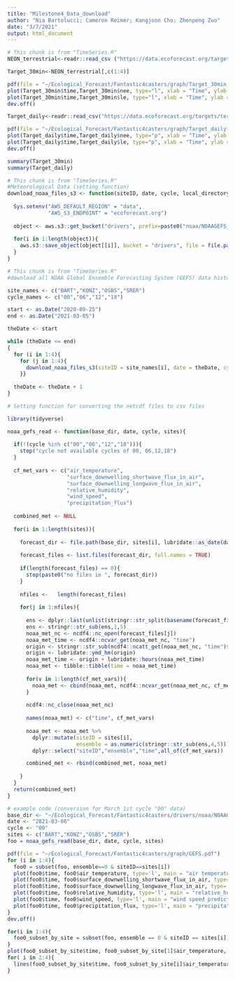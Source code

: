 ```yaml
---
title: "Milestone4_Data_download"
author: "Nia Bartolucci; Cameron Reimer; Kangjoon Cho; Zhenpeng Zuo"
date: "3/7/2021"
output: html_document
---
```


```r
# This chunk is from "TimeSeries.R"
NEON_terrestrial<-readr::read_csv ("https://data.ecoforecast.org/targets/terrestrial/terrestrial_30min-targets.csv.gz")

Target_30min<-NEON_terrestrial[,c(1:4)]

pdf(file = "~/Ecological_Forecast/Fantastic4casters/graph/Target_30min.pdf")
plot(Target_30min$time,Target_30min$nee, type="l", xlab = "Time", ylab = "NEE(umol CO2 m-2 s-1)")
plot(Target_30min$time,Target_30min$le, type="l", xlab = "Time", ylab = "Latent Heat Flux (W/m^2)")
dev.off()

Target_daily<-readr::read_csv("https://data.ecoforecast.org/targets/terrestrial/terrestrial_daily-targets.csv.gz")

pdf(file = "~/Ecological_Forecast/Fantastic4casters/graph/Target_daily.pdf")
plot(Target_daily$time,Target_daily$nee, type="p", xlab = "Time", ylab = "NEE(umol CO2 m-2 s-1)")
plot(Target_daily$time,Target_daily$le, type="p", xlab = "Time", ylab = "Latent Heat Flux (W/m^2)")
dev.off()

summary(Target_30min)
summary(Target_daily)

```

```r
# This chunk is from "TimeSeries.R"
#Meteorological Data (setting function)
download_noaa_files_s3 <- function(siteID, date, cycle, local_directory){
  
  Sys.setenv("AWS_DEFAULT_REGION" = "data",
             "AWS_S3_ENDPOINT" = "ecoforecast.org")
  
  object <- aws.s3::get_bucket("drivers", prefix=paste0("noaa/NOAAGEFS_1hr/",siteID,"/",date,"/",cycle))
  
  for(i in 1:length(object)){
    aws.s3::save_object(object[[i]], bucket = "drivers", file = file.path(local_directory, object[[i]]$Key))
  }
}

```

```r
# This chunk is from "TimeSeries.R"
#download all NOAA Global Ensemble Forecasting System (GEFS) data history (from Sep 25th, 2020 to Mar 5th, 2021)

site_names <- c("BART","KONZ","OSBS","SRER")
cycle_names <- c("00","06","12","18")

start <- as.Date("2020-09-25")
end <- as.Date("2021-03-05")

theDate <- start

while (theDate <= end)
{
  for (i in 1:4){
    for (j in 1:4){
      download_noaa_files_s3(siteID = site_names[i], date = theDate, cycle = cycle_names[j], local_directory <- "~/Ecological_Forecast/Fantastic4casters/drivers")  
    }}
  
  theDate <- theDate + 1
}

```

```r

# Setting function for converting the netcdf files to csv files

library(tidyverse)

noaa_gefs_read <- function(base_dir, date, cycle, sites){
  
  if(!(cycle %in% c("00","06","12","18"))){
    stop("cycle not available cycles of 00, 06,12,18")
  }
  
  cf_met_vars <- c("air_temperature",
                   "surface_downwelling_shortwave_flux_in_air",
                   "surface_downwelling_longwave_flux_in_air",
                   "relative_humidity",
                   "wind_speed",
                   "precipitation_flux")
  
  combined_met <- NULL
  
  for(i in 1:length(sites)){
    
    forecast_dir <- file.path(base_dir, sites[i], lubridate::as_date(date),cycle)
    
    forecast_files <- list.files(forecast_dir, full.names = TRUE)
    
    if(length(forecast_files) == 0){
      stop(paste0("no files in ", forecast_dir))
    }
    
    nfiles <-   length(forecast_files)
    
    for(j in 1:nfiles){
    
      ens <- dplyr::last(unlist(stringr::str_split(basename(forecast_files[j]),"_")))
      ens <- stringr::str_sub(ens,1,5)
      noaa_met_nc <- ncdf4::nc_open(forecast_files[j])
      noaa_met_time <- ncdf4::ncvar_get(noaa_met_nc, "time")
      origin <- stringr::str_sub(ncdf4::ncatt_get(noaa_met_nc, "time")$units, 13, 28)
      origin <- lubridate::ymd_hm(origin)
      noaa_met_time <- origin + lubridate::hours(noaa_met_time)
      noaa_met <- tibble::tibble(time = noaa_met_time)
      
      for(v in 1:length(cf_met_vars)){
        noaa_met <- cbind(noaa_met, ncdf4::ncvar_get(noaa_met_nc, cf_met_vars[v]))
      }
      
      ncdf4::nc_close(noaa_met_nc)
      
      names(noaa_met) <- c("time", cf_met_vars)
      
      noaa_met <- noaa_met %>% 
        dplyr::mutate(siteID = sites[i],
                      ensemble = as.numeric(stringr::str_sub(ens,4,5))) %>% 
        dplyr::select("siteID","ensemble","time",all_of(cf_met_vars))

      combined_met <- rbind(combined_met, noaa_met)
      
    }
  }
  return(combined_met)
}

```

```r
# example code (conversion for March 1st cycle "00" data)
base_dir <- "~/Ecological_Forecast/Fantastic4casters/drivers/noaa/NOAAGEFS_1hr"
date <- "2021-03-06"
cycle <- "00"
sites <- c("BART","KONZ","OSBS","SRER")
foo = noaa_gefs_read(base_dir, date, cycle, sites)
```

```r
pdf(file = "~/Ecological_Forecast/Fantastic4casters/graph/GEFS.pdf")
for (i in 1:4){
  foo0 = subset(foo, ensemble==0 & siteID==sites[i])
  plot(foo0$time, foo0$air_temperature, type='l', main = "air temperature prediction")
  plot(foo0$time, foo0$surface_downwelling_shortwave_flux_in_air, type='l', main = "shortwave flux prediction")
  plot(foo0$time, foo0$surface_downwelling_longwave_flux_in_air, type='l', main = "longwave flux prediction")
  plot(foo0$time, foo0$relative_humidity, type='l', main = "relative_humidity prediction")
  plot(foo0$time, foo0$wind_speed, type='l', main = "wind speed prediction")
  plot(foo0$time, foo0$precipitation_flux, type='l', main = "precipitation flux prediction")
}
dev.off()
```

```r

for(i in 1:4){
  foo0_subset_by_site = subset(foo, ensemble == 0 & siteID == sites[i])
}
plot(foo0_subset_by_site$time, foo0_subset_by_site[1]$air_temperature, type = 'l')
for( i in 2:4){
  lines(foo0_subset_by_site$time, foo0_subset_by_site[i]$air_temperature, col = i)
}

```
